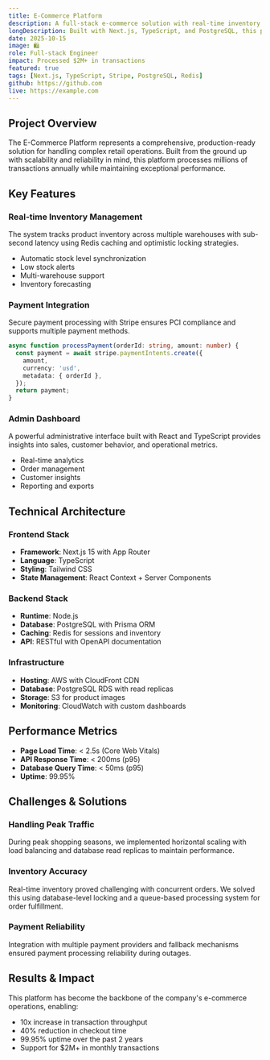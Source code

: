 ```yaml
---
title: E-Commerce Platform
description: A full-stack e-commerce solution with real-time inventory management, payment integration, and admin dashboard.
longDescription: Built with Next.js, TypeScript, and PostgreSQL, this platform handles millions of transactions securely. Features include real-time inventory sync, Stripe payment integration, and a comprehensive admin dashboard for managing products, orders, and analytics.
date: 2025-10-15
image: 🛍️
role: Full-stack Engineer
impact: Processed $2M+ in transactions
featured: true
tags: [Next.js, TypeScript, Stripe, PostgreSQL, Redis]
github: https://github.com
live: https://example.com
---
```


## Project Overview

The E-Commerce Platform represents a comprehensive, production-ready solution for handling complex retail operations. Built from the ground up with scalability and reliability in mind, this platform processes millions of transactions annually while maintaining exceptional performance.

## Key Features

### Real-time Inventory Management

The system tracks product inventory across multiple warehouses with sub-second latency using Redis caching and optimistic locking strategies.

- Automatic stock level synchronization
- Low stock alerts
- Multi-warehouse support
- Inventory forecasting

### Payment Integration

Secure payment processing with Stripe ensures PCI compliance and supports multiple payment methods.

```typescript
async function processPayment(orderId: string, amount: number) {
  const payment = await stripe.paymentIntents.create({
    amount,
    currency: 'usd',
    metadata: { orderId },
  });
  return payment;
}
```

### Admin Dashboard

A powerful administrative interface built with React and TypeScript provides insights into sales, customer behavior, and operational metrics.

- Real-time analytics
- Order management
- Customer insights
- Reporting and exports

## Technical Architecture

### Frontend Stack
- **Framework**: Next.js 15 with App Router
- **Language**: TypeScript
- **Styling**: Tailwind CSS
- **State Management**: React Context + Server Components

### Backend Stack
- **Runtime**: Node.js
- **Database**: PostgreSQL with Prisma ORM
- **Caching**: Redis for sessions and inventory
- **API**: RESTful with OpenAPI documentation

### Infrastructure
- **Hosting**: AWS with CloudFront CDN
- **Database**: PostgreSQL RDS with read replicas
- **Storage**: S3 for product images
- **Monitoring**: CloudWatch with custom dashboards

## Performance Metrics

- **Page Load Time**: < 2.5s (Core Web Vitals)
- **API Response Time**: < 200ms (p95)
- **Database Query Time**: < 50ms (p95)
- **Uptime**: 99.95%

## Challenges & Solutions

### Handling Peak Traffic
During peak shopping seasons, we implemented horizontal scaling with load balancing and database read replicas to maintain performance.

### Inventory Accuracy
Real-time inventory proved challenging with concurrent orders. We solved this using database-level locking and a queue-based processing system for order fulfillment.

### Payment Reliability
Integration with multiple payment providers and fallback mechanisms ensured payment processing reliability during outages.

## Results & Impact

This platform has become the backbone of the company's e-commerce operations, enabling:
- 10x increase in transaction throughput
- 40% reduction in checkout time
- 99.95% uptime over the past 2 years
- Support for $2M+ in monthly transactions
